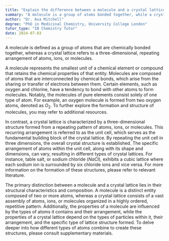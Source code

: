 ```yaml
---
title: "Explain the difference between a molecule and a crystal lattice"
summary: "A molecule is a group of atoms bonded together, while a crystal lattice is a repeating pattern of atoms, ions or molecules."
author: "Dr. Ava Mitchell"
degree: "PhD in Medicinal Chemistry, University College London"
tutor_type: "IB Chemistry Tutor"
date: 2024-07-03
---
```


A molecule is defined as a group of atoms that are chemically bonded together, whereas a crystal lattice refers to a three-dimensional, repeating arrangement of atoms, ions, or molecules.

A molecule represents the smallest unit of a chemical element or compound that retains the chemical properties of that entity. Molecules are composed of atoms that are interconnected by chemical bonds, which arise from the sharing or transfer of electrons between them. Certain elements, such as oxygen and chlorine, have a tendency to bond with other atoms to form molecules. Notably, the molecules of pure elements consist solely of one type of atom. For example, an oxygen molecule is formed from two oxygen atoms, denoted as $O_2$. To further explore the formation and structure of molecules, you may refer to additional resources.

In contrast, a crystal lattice is characterized by a three-dimensional structure formed from a repeating pattern of atoms, ions, or molecules. This recurring arrangement is referred to as the unit cell, which serves as the fundamental building block of the crystal lattice. By repeating the unit cell in three dimensions, the overall crystal structure is established. The specific arrangement of atoms within the unit cell, along with its shape and dimensions, can vary, resulting in different types of crystal lattices. For instance, table salt, or sodium chloride ($NaCl$), exhibits a cubic lattice where each sodium ion is surrounded by six chloride ions and vice versa. For more information on the formation of these structures, please refer to relevant literature.

The primary distinction between a molecule and a crystal lattice lies in their structural characteristics and composition. A molecule is a distinct entity composed of two or more atoms, whereas a crystal lattice consists of a vast assembly of atoms, ions, or molecules organized in a highly ordered, repetitive pattern. Additionally, the properties of a molecule are influenced by the types of atoms it contains and their arrangement, while the properties of a crystal lattice depend on the types of particles within it, their arrangement, and the specific type of lattice structure formed. To delve deeper into how different types of atoms combine to create these structures, please consult supplementary materials.
    